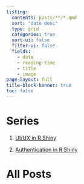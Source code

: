 ```yaml
---
listing:
  contents: posts/**/*.qmd
  sort: "date desc"
  type: grid
  categories: true
  sort-ui: false
  filter-ui: false
  fields: 
    - date
    - reading-time
    - title
    - image
page-layout: full
title-block-banner: true
toc: false
---
```


# Series

1. [UI/UX in R Shiny](ui-ux-r-shiny-series.qmd)

2. [Authentication in R Shiny](authentication-in-r-shiny.qmd)

# All Posts
